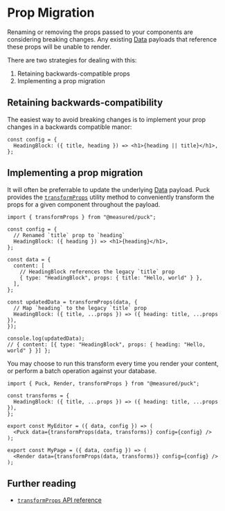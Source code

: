 # Prop Migration

Renaming or removing the props passed to your components are considering breaking changes. Any existing [Data](/docs/api-reference/data) payloads that reference these props will be unable to render.

There are two strategies for dealing with this:

1. Retaining backwards-compatible props
2. Implementing a prop migration

## Retaining backwards-compatibility

The easiest way to avoid breaking changes is to implement your prop changes in a backwards compatible manor:

```tsx copy showLineNumbers {2}
const config = {
  HeadingBlock: ({ title, heading }) => <h1>{heading || title}</h1>,
};
```

## Implementing a prop migration

It will often be preferrable to update the underlying [Data](/docs/api-reference/data) payload. Puck provides the [`transformProps`](/docs/api-reference/functions/transform-props) utility method to conveniently transform the props for a given component throughout the payload.

```tsx copy showLineNumbers {15-18}
import { transformProps } from "@measured/puck";

const config = {
  // Renamed `title` prop to `heading`
  HeadingBlock: ({ heading }) => <h1>{heading}</h1>,
};

const data = {
  content: [
    // HeadingBlock references the legacy `title` prop
    { type: "HeadingBlock", props: { title: "Hello, world" } },
  ],
};

const updatedData = transformProps(data, {
  // Map `heading` to the legacy `title` prop
  HeadingBlock: ({ title, ...props }) => ({ heading: title, ...props }),
});

console.log(updatedData);
// { content: [{ type: "HeadingBlock", props: { heading: "Hello, world" } }] };
```

You may choose to run this transform every time you render your content, or perform a batch operation against your database.

```tsx copy showLineNumbers filename="Example showing data being updated before rendering"
import { Puck, Render, transformProps } from "@measured/puck";

const transforms = {
  HeadingBlock: ({ title, ...props }) => ({ heading: title, ...props }),
};

export const MyEditor = ({ data, config }) => (
  <Puck data={transformProps(data, transforms)} config={config} />
);

export const MyPage = ({ data, config }) => (
  <Render data={transformProps(data, transforms)} config={config} />
);
```

## Further reading

- [`transformProps` API reference](/docs/api-reference/functions/transform-props)
